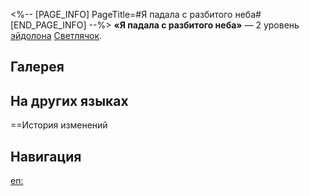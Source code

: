 <%-- [PAGE_INFO]
PageTitle=#Я падала с разбитого неба#
[END_PAGE_INFO] --%>
{{Эйдолон Инфобокс
|Название         = Я падала с разбитого неба
|Изображение      = Эйдолон Я падала с разбитого неба.png
|Персонаж         = Светлячок
|Уровень          = 2
|Длительность     = 
|Описание         = Победа над противником или {{Доп эффект|пробитие уязвимости}} противника с помощью усиленной базовой атаки или усиленного навыка в состоянии Полное сгорание немедленно даёт Сэму 1 {{Доп эффект|дополнительный ход}}. Этот эффект может сработать повторно только через 1 ход.
|Свойство1        = 
|Масштабирование1 = 
}}
'''«Я падала с разбитого неба»''' — 2 уровень [[эйдолон]]а [[Светлячок]].

==Галерея==
{{Галерея|position=left|captionalign=center
|Персонаж Светлячок Эйдолон 2.png|Осколок Эйдолона
}}

==На других языках==
{{На других языках
|en   = From Shattered Sky, I Free Fall
|zhs  = 自破碎的天空坠落
|zht  = 自破碎的天空墜落
|ja   = {{Rubi|砕|くだ}}かれし{{Rubi|空|そら}}からの{{Rubi|墜落|ついらく}}
|ko   = 부서진 하늘에서 추락해
|es   = Me precipito desde el cielo fragmentado
|fr   = Chute des cieux fracturés
|ru   = Я падала с разбитого неба
|th   = From Shattered Sky, I Free Fall
|vi   = Rơi Xuống, Từ Bầu Trời Vỡ Vụn
|de   = Fall aus zerbrochenem Himmel
|id   = From Shattered Sky, I Free Fall
|pt   = Em Queda Livre no Céu Estilhaçado
}}

==История изменений
{{История изменений|3.5}}

==Навигация==
{{Навык Навбокс|Светлячок}}

[[en:]]